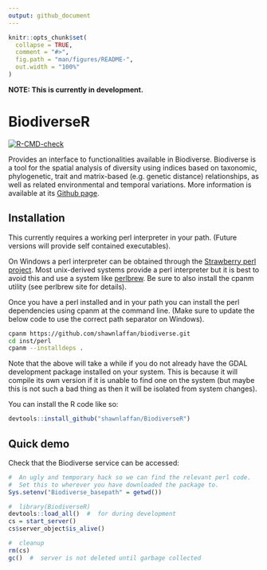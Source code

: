 ```yaml
---
output: github_document
---
```


<!-- README.md is generated from README.Rmd. Please edit that file -->

```r
knitr::opts_chunk$set(
  collapse = TRUE,
  comment = "#>",
  fig.path = "man/figures/README-",
  out.width = "100%"
)
```

**NOTE: This is currently in development. **

# BiodiverseR    

<!-- badges: start -->
[![R-CMD-check](https://github.com/shawnlaffan/Biodiverse-R/actions/workflows/R-CMD-check.yaml/badge.svg)](https://github.com/shawnlaffan/Biodiverse-R/actions/workflows/R-CMD-check.yaml)
<!-- badges: end -->

Provides an interface to functionalities available in Biodiverse. Biodiverse 
is a tool for the spatial analysis of diversity using indices based on taxonomic, 
phylogenetic, trait and matrix-based (e.g. genetic distance) relationships, 
as well as related environmental and temporal variations. More information is 
available at its [Github page](https://github.com/shawnlaffan/biodiverse).

## Installation

This currently requires a working perl interpreter in your path.
(Future versions will provide self contained executables).

On Windows a perl interpreter can be obtained through the [Strawberry perl project](https://strawberryperl.com/releases.html).
Most unix-derived systems provide a perl interpreter but it is best to avoid this and use
a system like [perlbrew](https://perlbrew.pl/).  Be sure to also install the cpanm utility (see
perlbrew site for details).  

Once you have a perl installed and in your path you can install the perl dependencies using
cpanm at the command line.  (Make sure to update the below code to use the correct path separator
on Windows).

``` bash
cpanm https://github.com/shawnlaffan/biodiverse.git
cd inst/perl
cpanm --installdeps .
```

Note that the above will take a while if you do not already have the GDAL development
package installed on your system.  This is because it will compile its own version if
it is unable to find one on the system (but maybe this is not such a bad thing as then
it will be isolated from system changes).

You can install the R code like so:

``` r
devtools::install_github("shawnlaffan/BiodiverseR")
```
  
## Quick demo

Check that the Biodiverse service can be accessed:

```r
#  An ugly and temporary hack so we can find the relevant perl code.
#  Set this to wherever you have downloaded the package to.  
Sys.setenv("Biodiverse_basepath" = getwd())

#  library(BiodiverseR)
devtools::load_all()  #  for during development 
cs = start_server()
cs$server_object$is_alive()

#  cleanup
rm(cs)
gc()  #  server is not deleted until garbage collected
```

